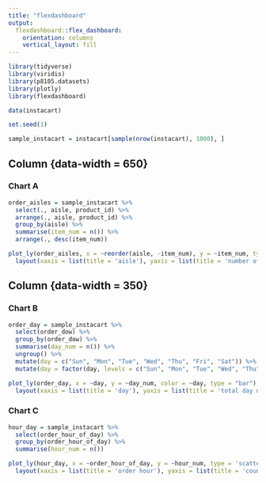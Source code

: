 ```yaml
---
title: "flexdashboard"
output: 
  flexdashboard::flex_dashboard:
    orientation: columns
    vertical_layout: fill
---
```


```r
library(tidyverse)
library(viridis)
library(p8105.datasets)
library(plotly)
library(flexdashboard)
```

```r
data(instacart)

set.seed(1)

sample_instacart = instacart[sample(nrow(instacart), 1000), ]
```

Column {data-width = 650}
-----------------------------------------------------------------------

### Chart A

```r
order_aisles = sample_instacart %>%
  select(., aisle, product_id) %>%
  arrange(., aisle, product_id) %>%
  group_by(aisle) %>%
  summarise(item_num = n()) %>%
  arrange(., desc(item_num))

plot_ly(order_aisles, x = ~reorder(aisle, -item_num), y = ~item_num, type = "scatter", mode = "markers", alpha = 0.5) %>%
  layout(xaxis = list(title = 'aisle'), yaxis = list(title = 'number of item'))
```

Column {data-width = 350}
-----------------------------------------------------------------------

### Chart B

```r
order_day = sample_instacart %>%
  select(order_dow) %>%
  group_by(order_dow) %>%
  summarise(day_num = n()) %>%
  ungroup() %>%
  mutate(day = c("Sun", "Mon", "Tue", "Wed", "Thu", "Fri", "Sat")) %>%
  mutate(day = factor(day, levels = c("Sun", "Mon", "Tue", "Wed", "Thu", "Fri", "Sat")))

plot_ly(order_day, x = ~day, y = ~day_num, color = ~day, type = "bar") %>%
  layout(xaxis = list(title = 'day'), yaxis = list(title = 'total day number'))
```

### Chart C

```r
hour_day = sample_instacart %>%
  select(order_hour_of_day) %>%
  group_by(order_hour_of_day) %>%
  summarise(hour_num = n())

plot_ly(hour_day, x = ~order_hour_of_day, y = ~hour_num, type = 'scatter', mode = 'lines') %>%
  layout(xaxis = list(title = 'order hour'), yaxis = list(title = 'counts'))
```

